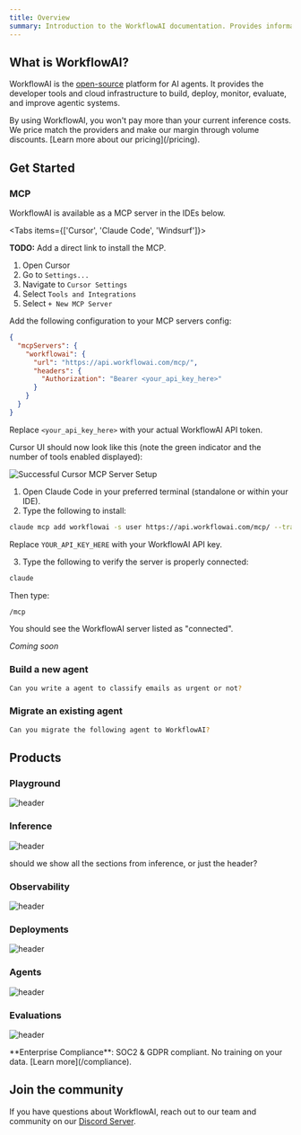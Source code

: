 ```yaml
---
title: Overview
summary: Introduction to the WorkflowAI documentation. Provides information on what WorkflowAI is and how to get started with building, deploying, and improving AI agents.
---
```



## What is WorkflowAI?

WorkflowAI is the [open-source](https://github.com/workflowai/workflowai) platform for AI agents. It provides the developer tools and cloud infrastructure to build, deploy, monitor, evaluate, and improve agentic systems.

<Callout type="info" href="/pricing">
By using WorkflowAI, you won't pay more than your current inference costs. We price match the providers and make our margin through volume discounts. [Learn more about our pricing](/pricing).
</Callout>

## Get Started

### MCP 

WorkflowAI is available as a MCP server in the IDEs below.

<Tabs items={['Cursor', 'Claude Code', 'Windsurf']}>

<Tab value="Cursor">

<Callout type="info">**TODO:** Add a direct link to install the MCP.</Callout>

1. Open Cursor
2. Go to `Settings...`
3. Navigate to `Cursor Settings`
4. Select `Tools and Integrations`
5. Select `+ New MCP Server`

Add the following configuration to your MCP servers config:

   ```json
   {
     "mcpServers": {
       "workflowai": {
         "url": "https://api.workflowai.com/mcp/",
         "headers": {
           "Authorization": "Bearer <your_api_key_here>"
         }
       }
     }
   }
   ```
Replace `<your_api_key_here>` with your actual WorkflowAI API token.

Cursor UI should now look like this (note the green indicator and the number of tools enabled displayed):

![Successful Cursor MCP Server Setup](/images/mcp/cursor-setup-ok.png)

</Tab>

<Tab value="Claude Code">

1. Open Claude Code in your preferred terminal (standalone or within your IDE).
2. Type the following to install:

```bash
claude mcp add workflowai -s user https://api.workflowai.com/mcp/ --transport http -H "Authorization: Bearer YOUR_API_KEY_HERE"
```

Replace `YOUR_API_KEY_HERE` with your WorkflowAI API key.

3. Type the following to verify the server is properly connected:

```bash
claude
```

Then type:
```bash
/mcp 
```

You should see the WorkflowAI server listed as "connected".


</Tab>

<Tab value="Windsurf">

*Coming soon*

</Tab>

</Tabs>

### Build a new agent 

```bash
Can you write a agent to classify emails as urgent or not?
```

### Migrate an existing agent

```bash
Can you migrate the following agent to WorkflowAI?
```

## Products

### Playground

![header](</images/overview/playground.png>)

<Card
  title="Playground"
  description="Our goal is to build the best playground that supports all leading AI models."
  href="/playground"
/>

### Inference

![header](</images/overview/inference.png>)

<Callout type="info">
should we show all the sections from inference, or just the header?
</Callout>

### Observability

![header](</images/overview/observability.png>)

### Deployments

![header](</images/overview/deployments.png>)

### Agents

![header](</images/overview/agents.png>)

### Evaluations

![header](</images/overview/evaluations.png>)

<Callout type="info">
**Enterprise Compliance**: SOC2 & GDPR compliant. No training on your data. [Learn more](/compliance).
</Callout>

## Join the community

If you have questions about WorkflowAI, reach out to our team and community on our [Discord Server](https://discord.com/invite/auuf8DREZh).
